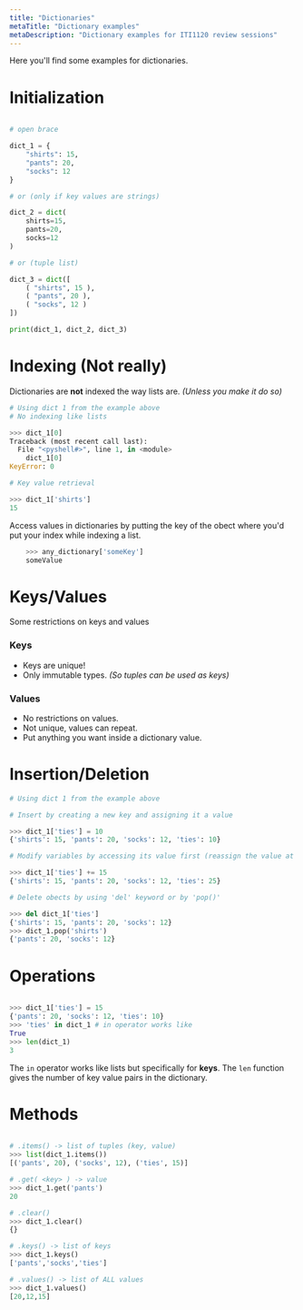 ```yaml
---
title: "Dictionaries"
metaTitle: "Dictionary examples"
metaDescription: "Dictionary examples for ITI1120 review sessions"
---
```


Here you'll find some examples for dictionaries.

# Initialization

```python

# open brace

dict_1 = { 
    "shirts": 15,
    "pants": 20,
    "socks": 12
}

# or (only if key values are strings)

dict_2 = dict(
    shirts=15,
    pants=20,
    socks=12
)

# or (tuple list)

dict_3 = dict([ 
    ( "shirts", 15 ), 
    ( "pants", 20 ),
    ( "socks", 12 )
])

print(dict_1, dict_2, dict_3)

```

# Indexing (Not really)

Dictionaries are **not** indexed the way lists are. _(Unless you make it do so)_

```python
# Using dict 1 from the example above
# No indexing like lists

>>> dict_1[0]
Traceback (most recent call last):
  File "<pyshell#>", line 1, in <module>
    dict_1[0]
KeyError: 0

# Key value retrieval

>>> dict_1['shirts']
15

```

Access values in dictionaries by putting the key of the obect where you'd put your index while indexing a list.

```python
    >>> any_dictionary['someKey']
    someValue
```

# Keys/Values

Some restrictions on keys and values

### Keys

* Keys are unique!
* Only immutable types. _(So tuples can be used as keys)_

### Values

* No restrictions on values.
* Not unique, values can repeat.
* Put anything you want inside a dictionary value.

# Insertion/Deletion

```python
# Using dict 1 from the example above

# Insert by creating a new key and assigning it a value

>>> dict_1['ties'] = 10
{'shirts': 15, 'pants': 20, 'socks': 12, 'ties': 10}

# Modify variables by accessing its value first (reassign the value at key after)

>>> dict_1['ties'] += 15
{'shirts': 15, 'pants': 20, 'socks': 12, 'ties': 25}

# Delete obects by using 'del' keyword or by 'pop()'

>>> del dict_1['ties']
{'shirts': 15, 'pants': 20, 'socks': 12}
>>> dict_1.pop('shirts')
{'pants': 20, 'socks': 12}
```

# Operations

```python

>>> dict_1['ties'] = 15
{'pants': 20, 'socks': 12, 'ties': 10}
>>> 'ties' in dict_1 # in operator works like 
True
>>> len(dict_1)
3

```

The `in` operator works like lists but specifically for **keys**.
The `len` function gives the number of key value pairs in the dictionary.

# Methods 

```python

# .items() -> list of tuples (key, value)
>>> list(dict_1.items())
[('pants', 20), ('socks', 12), ('ties', 15)]

# .get( <key> ) -> value
>>> dict_1.get('pants')
20

# .clear()
>>> dict_1.clear()
{}

# .keys() -> list of keys
>>> dict_1.keys()
['pants','socks','ties']

# .values() -> list of ALL values
>>> dict_1.values()
[20,12,15]
```
